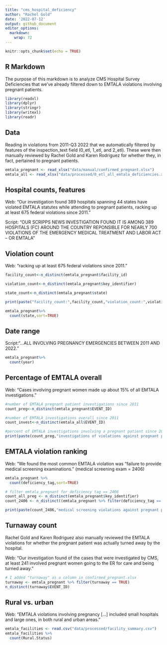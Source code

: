 ```yaml
---
title: "cms_hospital_deficiency"
author: "Rachel Gold"
date: '2022-07-12'
output: github_document
editor_options: 
  markdown: 
    wrap: 72
---
```


```r
knitr::opts_chunk$set(echo = TRUE)
```

## R Markdown

The purpose of this markdown is to analyze CMS Hospital Survey Deficiencies that we've already filtered down to EMTALA violations involving pregnant patients.

```r
library(readxl)
library(dplyr)
library(stringr)
library(writexl)
library(readr)
```


## Data

Reading in violations from 2011-Q3 2022 that we automatically filtered by features of the inspection_text field (0_etl, 1_etl, and 2_etl). These were then manually reviewed by Rachel Gold and Karen Rodriguez for whether they, in fact, pertained to pregnant patients.

```r
emtala_pregnant <- read_xlsx("data/manual/confirmed_pregnant.xlsx")
emtala_all <- read_xlsx("data/processed/0_etl_all_emtala_deficiencies.xlsx")

```

## Hospital counts, features

Web: “Our investigation found 389 hospitals spanning 44 states have violated EMTALA statutes while attending to pregnant patients, racking up at least 675 federal violations since 2011.” 
 
Script: “OUR SCRIPPS NEWS INVESTIGATION FOUND IT IS AMONG 389 HOSPITALS (FC) AROUND THE COUNTRY REPONSIBLE FOR NEARLY 700 VIOLATIONS OF THE EMERGENCY MEDICAL TREATMENT AND LABOR ACT – OR EMTALA"

## Violation count

Web: “racking up at least 675 federal violations since 2011.” 
```r
facility_count<-n_distinct(emtala_pregnant$facility_id)

violation_count<-n_distinct(emtala_pregnant$key_identifier)

state_count<-n_distinct(emtala_pregnant$state)

print(paste("facility_count:",facility_count,"violation_count:",violation_count,"state_count:",state_count))

emtala_pregnant%>%
  count(state,sort=TRUE)

```

## Date range
Script:“...ALL INVOLVING PREGNANCY EMERGENCIES BETWEEN 2011 AND 2022.” 
 
```r
emtala_pregnant%>%
  count(year)
```

## Percentage of EMTALA overall

Web: “Cases involving pregnant women made up about 15% of all EMTALA investigations.” 

```r

#number of EMTALA pregnant patient investigations since 2011
count_preg<-n_distinct(emtala_pregnant$EVENT_ID)

#number of EMTALA investigations overall since 2011
count_invest<-n_distinct(emtala_all$EVENT_ID)

#percent of EMTALA investigations involving a pregnant patient since 2011 
print(paste(count_preg,"investigations of violations against pregnant patients, out of",count_invest,"investigations of overall. (",count_preg/count_invest*100,"%)"))

```

## EMTALA violation ranking
Web: “We found the most common EMTALA violation was “failure to provide medical screening examinations.” (medical screening exam = 2406)

```r
emtala_pregnant %>%
  count(deficiency_tag,sort=TRUE)

# filter emtala_pregnant for deficiency tag == 2406
count_all_preg <- n_distinct(emtala_pregnant$key_identifier)
count_2406 <- n_distinct((emtala_pregnant %>% filter(deficiency_tag == 2406))$key_identifier)

print(paste(count_2406,"medical screening violations against pregnant patients, out of",count_all_preg,"violations against pregnant patients of overall. (",count_2406/count_all_preg*100,"%)"))
```

## Turnaway count

Rachel Gold and Karen Rodriguez also manually reviewed the EMTALA violations for whether the pregnant patient was actually turned away by the hospital.

Web: "Our investigation found of the cases that were investigated by CMS, at least 241 involved pregnant women going to the ER for care and being turned away."

```r
# I added "turnaway" as a column in confirmed_pregnant.xlsx
turnaway <- emtala_pregnant %>% filter(turnaway == TRUE)
n_distinct(turnaway$EVENT_ID)
```

## Rural vs. urban

Web: "EMTALA violations involving pregnancy [...] included small hospitals and large ones, in both rural and urban areas."

```r
emtala_facilities <- read.csv("data/processed/facility_summary.csv")
emtala_facilities %>%
  count(Rural.Status)
```

